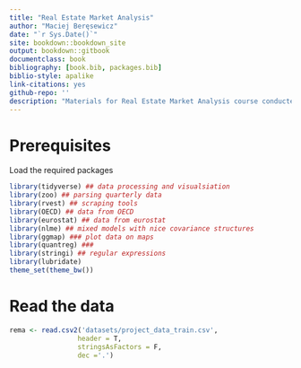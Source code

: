 ```yaml
--- 
title: "Real Estate Market Analysis"
author: "Maciej Beręsewicz"
date: "`r Sys.Date()`"
site: bookdown::bookdown_site
output: bookdown::gitbook
documentclass: book
bibliography: [book.bib, packages.bib]
biblio-style: apalike
link-citations: yes
github-repo: ''
description: "Materials for Real Estate Market Analysis course conducted at Poznań University of Economics and Business"
---
```


# Prerequisites

Load the required packages

```r
library(tidyverse) ## data processing and visualsiation
library(zoo) ## parsing quarterly data
library(rvest) ## scraping tools
library(OECD) ## data from OECD
library(eurostat) ## data from eurostat
library(nlme) ## mixed models with nice covariance structures
library(ggmap) ### plot data on maps 
library(quantreg) ### 
library(stringi) ## regular expressions
library(lubridate)
theme_set(theme_bw())
```


# Read the data

```r
rema <- read.csv2('datasets/project_data_train.csv', 
                 header = T, 
                 stringsAsFactors = F, 
                 dec ='.')
```

